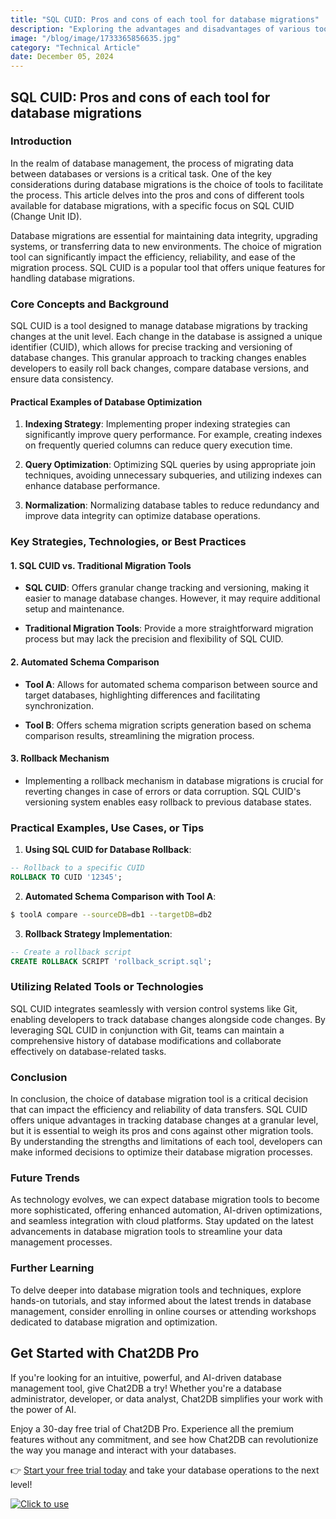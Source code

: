 ```yaml
---
title: "SQL CUID: Pros and cons of each tool for database migrations"
description: "Exploring the advantages and disadvantages of various tools for database migrations, focusing on SQL CUID."
image: "/blog/image/1733365856635.jpg"
category: "Technical Article"
date: December 05, 2024
---
```


## SQL CUID: Pros and cons of each tool for database migrations

### Introduction

In the realm of database management, the process of migrating data between databases or versions is a critical task. One of the key considerations during database migrations is the choice of tools to facilitate the process. This article delves into the pros and cons of different tools available for database migrations, with a specific focus on SQL CUID (Change Unit ID).

Database migrations are essential for maintaining data integrity, upgrading systems, or transferring data to new environments. The choice of migration tool can significantly impact the efficiency, reliability, and ease of the migration process. SQL CUID is a popular tool that offers unique features for handling database migrations.

### Core Concepts and Background

SQL CUID is a tool designed to manage database migrations by tracking changes at the unit level. Each change in the database is assigned a unique identifier (CUID), which allows for precise tracking and versioning of database changes. This granular approach to tracking changes enables developers to easily roll back changes, compare database versions, and ensure data consistency.

#### Practical Examples of Database Optimization

1. **Indexing Strategy**: Implementing proper indexing strategies can significantly improve query performance. For example, creating indexes on frequently queried columns can reduce query execution time.

2. **Query Optimization**: Optimizing SQL queries by using appropriate join techniques, avoiding unnecessary subqueries, and utilizing indexes can enhance database performance.

3. **Normalization**: Normalizing database tables to reduce redundancy and improve data integrity can optimize database operations.

### Key Strategies, Technologies, or Best Practices

#### 1. SQL CUID vs. Traditional Migration Tools

- **SQL CUID**: Offers granular change tracking and versioning, making it easier to manage database changes. However, it may require additional setup and maintenance.

- **Traditional Migration Tools**: Provide a more straightforward migration process but may lack the precision and flexibility of SQL CUID.

#### 2. Automated Schema Comparison

- **Tool A**: Allows for automated schema comparison between source and target databases, highlighting differences and facilitating synchronization.

- **Tool B**: Offers schema migration scripts generation based on schema comparison results, streamlining the migration process.

#### 3. Rollback Mechanism

- Implementing a rollback mechanism in database migrations is crucial for reverting changes in case of errors or data corruption. SQL CUID's versioning system enables easy rollback to previous database states.

### Practical Examples, Use Cases, or Tips

1. **Using SQL CUID for Database Rollback**:

```sql
-- Rollback to a specific CUID
ROLLBACK TO CUID '12345';
```

2. **Automated Schema Comparison with Tool A**:

```bash
$ toolA compare --sourceDB=db1 --targetDB=db2
```

3. **Rollback Strategy Implementation**:

```sql
-- Create a rollback script
CREATE ROLLBACK SCRIPT 'rollback_script.sql';
```

### Utilizing Related Tools or Technologies

SQL CUID integrates seamlessly with version control systems like Git, enabling developers to track database changes alongside code changes. By leveraging SQL CUID in conjunction with Git, teams can maintain a comprehensive history of database modifications and collaborate effectively on database-related tasks.

### Conclusion

In conclusion, the choice of database migration tool is a critical decision that can impact the efficiency and reliability of data transfers. SQL CUID offers unique advantages in tracking database changes at a granular level, but it is essential to weigh its pros and cons against other migration tools. By understanding the strengths and limitations of each tool, developers can make informed decisions to optimize their database migration processes.

### Future Trends

As technology evolves, we can expect database migration tools to become more sophisticated, offering enhanced automation, AI-driven optimizations, and seamless integration with cloud platforms. Stay updated on the latest advancements in database migration tools to streamline your data management processes.

### Further Learning

To delve deeper into database migration tools and techniques, explore hands-on tutorials, and stay informed about the latest trends in database management, consider enrolling in online courses or attending workshops dedicated to database migration and optimization.

## Get Started with Chat2DB Pro

If you're looking for an intuitive, powerful, and AI-driven database management tool, give Chat2DB a try! Whether you're a database administrator, developer, or data analyst, Chat2DB simplifies your work with the power of AI.

Enjoy a 30-day free trial of Chat2DB Pro. Experience all the premium features without any commitment, and see how Chat2DB can revolutionize the way you manage and interact with your databases.

👉 [Start your free trial today](https://chat2db.ai/pricing) and take your database operations to the next level!


[![Click to use](/image/blog/bg/chat2db.jpg)](https://chat2db.ai)
